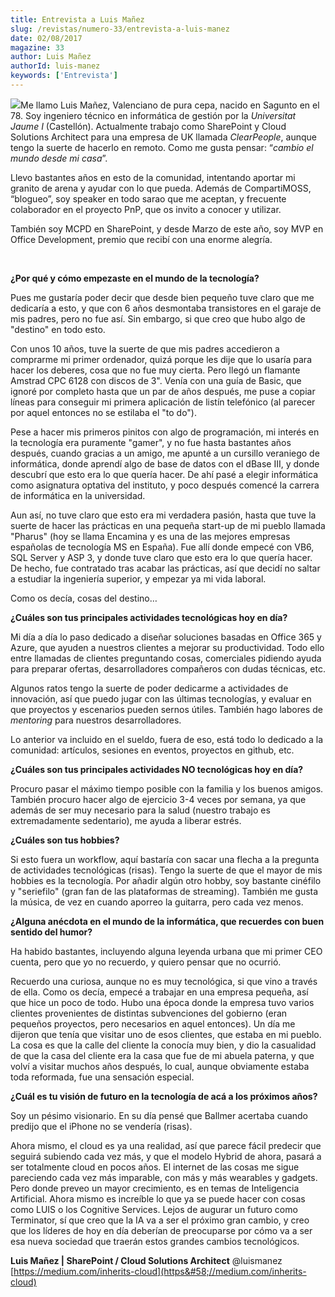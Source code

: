 ```yaml
---
title: Entrevista a Luis Mañez
slug: /revistas/numero-33/entrevista-a-luis-manez
date: 02/08/2017
magazine: 33
author: Luis Mañez
authorId: luis-manez
keywords: ['Entrevista']
---
```



<ArticleHeader frontmatter={props.pageContext.frontmatter} />



![](/../images/autores/luis-manez.png#author)Me llamo Luis Mañez, Valenciano de pura cepa, nacido en Sagunto en el 78. Soy ingeniero técnico en informática de gestión por la *Universitat Jaume I* (Castellón). Actualmente trabajo como SharePoint y Cloud Solutions Architect para una empresa de UK llamada *ClearPeople*, aunque tengo la suerte de hacerlo en remoto. Como me gusta pensar: “*cambio el mundo desde mi casa*”.

Llevo bastantes años en esto de la comunidad, intentando aportar mi granito de arena y ayudar con lo que pueda. Además de CompartiMOSS, “blogueo”, soy speaker en todo sarao que me aceptan, y frecuente colaborador en el proyecto PnP, que os invito a conocer y utilizar.

También soy MCPD en SharePoint, y desde Marzo de este año, soy MVP en Office Development, premio que recibí con una enorme alegría.

​

**¿Por qué y cómo empezaste en el mundo de la tecnología?**

Pues me gustaría poder decir que desde bien pequeño tuve claro que me dedicaría a esto, y que con 6 años desmontaba transistores en el garaje de mis padres, pero no fue así. Sin embargo, si que creo que hubo algo de "destino" en todo esto.

Con unos 10 años, tuve la suerte de que mis padres accedieron a comprarme mi primer ordenador, quizá porque les dije que lo usaría para hacer los deberes, cosa que no fue muy cierta. Pero llegó un flamante Amstrad CPC 6128 con discos de 3". Venía con una guía de Basic, que ignoré por completo hasta que un par de años después, me puse a copiar líneas para conseguir mi primera aplicación de listín telefónico (al parecer por aquel entonces no se estilaba el "to do").

Pese a hacer mis primeros pinitos con algo de programación, mi interés en la tecnología era puramente "gamer", y no fue hasta bastantes años después, cuando gracias a un amigo, me apunté a un cursillo veraniego de informática, donde aprendí algo de base de datos con el dBase III, y donde descubrí que esto era lo que quería hacer. De ahí pasé a elegir informática como asignatura optativa del instituto, y poco después comencé la carrera de informática en la universidad.

Aun así, no tuve claro que esto era mi verdadera pasión, hasta que tuve la suerte de hacer las prácticas en una pequeña start-up de mi pueblo llamada "Pharus" (hoy se llama Encamina y es una de las mejores empresas españolas de tecnología MS en España). Fue allí donde empecé con VB6, SQL Server y ASP 3, y donde tuve claro que esto era lo que quería hacer. De hecho, fue contratado tras acabar las prácticas, así que decidí no saltar a estudiar la ingeniería superior, y empezar ya mi vida laboral.

Como os decía, cosas del destino…

**¿Cuáles son tus principales actividades tecnológicas hoy en día?**

Mi día a día lo paso dedicado a diseñar soluciones basadas en Office 365 y Azure, que ayuden a nuestros clientes a mejorar su productividad. Todo ello entre llamadas de clientes preguntando cosas, comerciales pidiendo ayuda para preparar ofertas, desarrolladores compañeros con dudas técnicas, etc.

Algunos ratos tengo la suerte de poder dedicarme a actividades de innovación, así que puedo jugar con las últimas tecnologías, y evaluar en que proyectos y escenarios pueden sernos útiles. También hago labores de *mentoring* para nuestros desarrolladores.

Lo anterior va incluido en el sueldo, fuera de eso, está todo lo dedicado a la comunidad: artículos, sesiones en eventos, proyectos en github, etc.

**¿Cuáles son tus principales actividades NO tecnológicas hoy en día?**

Procuro pasar el máximo tiempo posible con la familia y los buenos amigos. También procuro hacer algo de ejercicio 3-4 veces por semana, ya que además de ser muy necesario para la salud (nuestro trabajo es extremadamente sedentario), me ayuda a liberar estrés.

**¿Cuáles son tus hobbies?**

Si esto fuera un workflow, aquí bastaría con sacar una flecha a la pregunta de actividades tecnológicas (risas). Tengo la suerte de que el mayor de mis hobbies es la tecnología. Por añadir algún otro hobby, soy bastante cinéfilo y "seriefilo" (gran fan de las plataformas de streaming). También me gusta la música, de vez en cuando aporreo la guitarra, pero cada vez menos.

**¿Alguna anécdota en el mundo de la informática, que recuerdes con buen sentido del humor?**

Ha habido bastantes, incluyendo alguna leyenda urbana que mi primer CEO cuenta, pero que yo no recuerdo, y quiero pensar que no ocurrió.

Recuerdo una curiosa, aunque no es muy tecnológica, si que vino a través de ella. Como os decía, empecé a trabajar en una empresa pequeña, así que hice un poco de todo. Hubo una época donde la empresa tuvo varios clientes provenientes de distintas subvenciones del gobierno (eran pequeños proyectos, pero necesarios en aquel entonces). Un día me dijeron que tenía que visitar uno de esos clientes, que estaba en mi pueblo. La cosa es que la calle del cliente la conocía muy bien, y dio la casualidad de que la casa del cliente era la casa que fue de mi abuela paterna, y que volví a visitar muchos años después, lo cual, aunque obviamente estaba toda reformada, fue una sensación especial.

**¿Cuál es tu visión de futuro en la tecnología de acá a los próximos años?**

Soy un pésimo visionario. En su día pensé que Ballmer acertaba cuando predijo que el iPhone no se vendería (risas).

Ahora mismo, el cloud es ya una realidad, así que parece fácil predecir que seguirá subiendo cada vez más, y que el modelo Hybrid de ahora, pasará a ser totalmente cloud en pocos años. El internet de las cosas me sigue pareciendo cada vez más imparable, con más y más wearables y gadgets. Pero donde preveo un mayor crecimiento, es en temas de Inteligencia Artificial. Ahora mismo es increíble lo que ya se puede hacer con cosas como LUIS o los Cognitive Services. Lejos de augurar un futuro como Terminator, sí que creo que la IA va a ser el próximo gran cambio, y creo que los líderes de hoy en día deberían de preocuparse por cómo va a ser esa nueva sociedad que traerán estos grandes cambios tecnológicos.

**Luis Mañez | SharePoint / Cloud Solutions Architect**
 @luismanez
 [https://medium.com/inherits-cloud](https&#58;//medium.com/inherits-cloud)​


